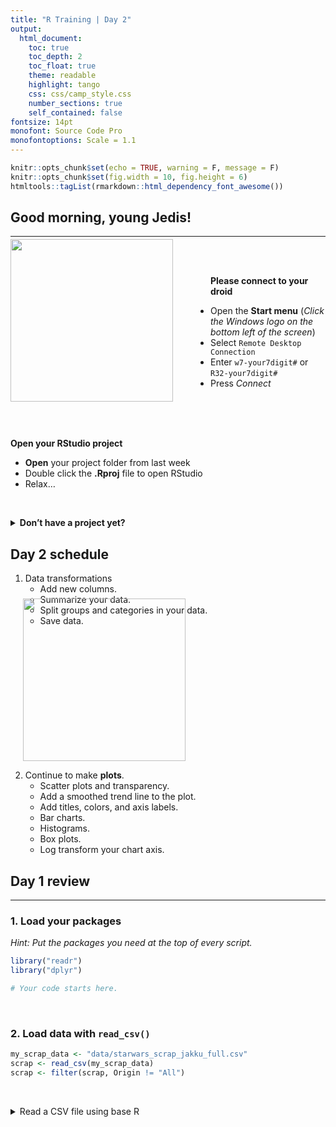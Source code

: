 ```yaml
---
title: "R Training | Day 2"
output: 
  html_document:
    toc: true
    toc_depth: 2
    toc_float: true
    theme: readable
    highlight: tango
    css: css/camp_style.css
    number_sections: true
    self_contained: false
fontsize: 14pt
monofont: Source Code Pro
monofontoptions: Scale = 1.1
---
```


```r
knitr::opts_chunk$set(echo = TRUE, warning = F, message = F)
knitr::opts_chunk$set(fig.width = 10, fig.height = 6) 
htmltools::tagList(rmarkdown::html_dependency_font_awesome())
```


## Good morning, young Jedis! {-}
<hr>

![](images/day2_bb8_sq.png){width="260" style="float: left; margin-right: 60px; margin-top: -10px;"}

<br><br>

__Please connect to your droid__

- Open the __Start menu__  (_Click the Windows logo on the bottom left of the screen_)
- Select ` Remote Desktop Connection `
- Enter ` w7-your7digit# ` or ` R32-your7digit# `
- Press _Connect_

<br><br><br>

__Open your RStudio project__

- __Open__ your project folder from last week
- Double click the __.Rproj__ file to open RStudio
- Relax...

<br>

<details><summary class = "btn_code"> __Don't have a project yet?__ </summary><p>


<a href="https://github.com/MPCA-air/RTrain/blob/master/data/junk_data.zip?raw=true"> <span class = "btn btn-info"> __DOWNLOAD__  </span></a> —  The Day 1 project files  

- __Copy__ the "junk_data" folder to your Desktop 
- __Open__ the folder
- Double click the __.Rproj__ file to open RStudio

<br>

<hr>

</p></details>


## Day 2 schedule  {-}

1. Data transformations
    - Add new columns.
    - Summarize your data.
    - Split groups and categories in your data.
    - Save data.
    
![](images/starwars_sleeping.png){width="260" align="right" style="margin-top: -58px; margin-left: 20px; margin-right: 6px;"}

2. Continue to make __plots__.
    - Scatter plots and transparency.
    - Add a smoothed trend line to the plot.
    - Add titles, colors, and axis labels.
    - Bar charts.
    - Histograms.
    - Box plots.
    - Log transform your chart axis. 
 


## Day 1 review {-}
<hr>

### 1. Load your packages {-}

_Hint: Put the packages you need at the top of every script._
```r
library("readr")
library("dplyr")

# Your code starts here.

```

<br>


### 2. Load data with `read_csv()` {-}
```r

my_scrap_data <- "data/starwars_scrap_jakku_full.csv"
scrap <- read_csv(my_scrap_data)
scrap <- filter(scrap, Origin != "All")

```

<br>

<details><summary class = "btn_code_blue"> Read a CSV file using base R </summary>
<p>

Sometimes there are more ways than one to solve puzzles in R. You don't actually need a package to read csvs into R. You can do this in _base R_. Let's not get carried away with all of the ways to do things, but just know---if one way doesn't work or is too slow..there is always another way to go about things.

Copy the code below to your R script and run the line with the `read.csv` function (Hit __CTRL + ENTER__). It will return the Star Wars scrap data `scrap`. The character string `"~data/scrap.csv"` inside the parentheses of the `read.csv()` function is the path of the data file.

```r
base_r_read_data <- read.csv("X:/Agency_Files/Outcomes/Risk_Eval_Air_Mod/_Air_Risk_Evaluation/R/R_Camp/Intro to R\RTrain - Star Wars/data/starwars_scrap_jakku_full.csv")
```

### 3. `select()` and `arrange()` your data {-}
```r

# Sort from low to high
arrange(scrap, Amount)

# Sort from high to low
arrange(scrap, desc(Amount))

##Select just the Origin cities and Destination (receiving) groups
select(scrap, c(Origin, Dest))

```

<br>


### 4. Filter your data with `filter()` {-}

_Hint: Numbers don't need quotes._
```r

# Filter to Salvage items with Amounts of 299
scrap_299 <- filter(scrap, Amount == 299)

# Filter to Salvage items that went to trade caravans and raiders
scrap_destination <- filter(scrap, Dest %in% c("Trade caravan", "Raiders"))

```

<br>

### Questions from Day 1 {-}

- Finding new packages and functions
    - Use __Cheatsheets__ to find common functions: 
        - Go to _Help_ > _Cheatsheets_. 
            - _Data Transformation_ is what we're learning now. 
            - _Data Visualization_ is also good. 
    - To search for functions 
        - [google.com](www.google.com): include `r` or `rstats` + `the question`
        - [stackoverflow.com](https://stackoverflow.com/questions/12675147/how-can-we-make-xkcd-style-graphs) + use the `[r]` tag
    - To search packages in R get the: [CRANsearcher](https://github.com/RhoInc/CRANsearcher)

- Where's my _History_?
    - Push the `UP ARROW` in the console to scroll through your recent command history.
    - Or select the `History` tab in the upper right next to the `Environment` tab.
    
- Get function help inside R: `?arrange()` 

<br>


#| Data transformation 
<hr>

![](images/starwars_cleandroid.jpg){width="250"  style="float: right; margin-top: 10px; margin-left: 20px; margin-right: 36px;"}


> "How can we best help Rey?""

We have several different units of scrap items. This means unit conversions are in our future! And, it sounds like we're going to need some math for this puzzle. Let's calculate some new columns to help prioritize scrap scavenging work.

<br><br>


#| `mutate()`
<hr>

It's often useful to edit existing columns in a data frame or add new columns that are functions of existing columns. That's the job of `mutate() `.

## Get to know your data frame

Before we go changing things in the data frame we'll need to know the column names and the tables dimensions a bit better. These quick functions are all great ways to describe your data frame.


### Data frame details {-}

- `names(scrap)` show the column names

- `nrow(scrap)` number of rows 

- `ncol(scrap)` number of columns

- `summary(scrap)` summary of all columns

- `glimpse(scrap)` column names, plus a glimpse of first few values (requires loading _dplyr_ package)

<br>

##Add a constant value or phrase to new column
First let's add a column with our names, so that Rey will thank us personally on Liberation Day. 
```r

##Type in your name and rank
scrap <- mutate(scrap, scrap_analyst = "Sergeant Derek")

```

## Changing or modifying an existing column
<hr>

Remember how that unit of Tons was written two ways: *TONS* and *Tons*? We can use _mutate_ together with _tolower_ to make sure all of the Salvage scrap is written in the same case. Case matters with R!

```r

scrap <- mutate(scrap, Units = tolower(Units))

##toupper() will change all of the letters in a column to upper case.
```

## Tons to pounds conversions

In our work we often use `mutate` to calculate new units for measurements. In this case, let's estimate the pounds for scavenge items that are reported in tons. 

> __Pounds__ = Scrap in Tons / 2000


### Convert an existing column to pounds {-}

Use `filter()` to subset our data down to the items reported in tons and then use `mutate()` to convert the Amount column to pounds and change the Units column to "pounds".

```r

scrap_pounds <- filter(scrap, Units = "cubic yards")

scrap_pounds <- mutate(scrap_pounds, 
                   Amount = Amount/2000,
                   Units = "pounds")
```

<br>


### <i class="fa fa-user-astronaut" aria-hidden="true" style="color:#040707;"></i> Pro-tip! {-}
> If you use `mutate()` and provide a single value for a column such as `Salvage_Analyst = "Sergeant Derek"`, then every row in the column you created will have that value. If you provide a vector of values, such as `Amount = Amount/2000`, then the column you create will have a list of values that each correspond to the values in the vector you provided. If you provide a vector that has a different length than the number of rows in your data frame, you'll get an error telling you that the number of values you provide must be equal to the number of rows in your data frame or be a single value.

## Find your neighbor's Origin City

Now let's see if you can use `mutate()` to help match the description of the Salvage from your City. Give your neighbor a series of clues about your origin city based on facts about the Salvage from that location.

Here's a hint for ways to describe your City by describing its Salvage scrap data.

> My City's name starts with a T.
> My City sold more than 1000 Acceleration compensators to a Trade Caravan. 
> The total price was at least 800 credits.

Use `mutate()`, `filter()`, and `arrange()` to figure out a way of describing your City by its Salvage scrap. Then, provide this information to your neighbor and have them figure out what City you are from.

Here's a snippet to get you started.
```r

library("dplyr")

## Filter down your data to the type of salvage in the hint
my_scrap <- filter(scrap, Salvage == "Acceleration compensator")

##arrange the data by 
my_scrap <- arrange(my_scrap, desc(Amount))

```
<br>

I have now written my_scrap like a million times and I am sick of it. R is so stupid why do I have to type all the time? I have rebels to protect and I haven't eaten in 2 days.

You DON'T have to do that much typing. You can connect your functions if you are using the same data set.

You can chain the `filter()` and `arrange()` functions together and do everything in one go. For that you can use the `%>%` (pipe).

![](https://d21ii91i3y6o6h.cloudfront.net/gallery_images/from_proof/9302/medium/1447173978/rstudio-hex-pipe-dot-psd.png){width="115" align="left" style="margin-right:20px;"}

<br>

In a script the `%>%` is read as "and then". In the code below we are telling R to `mutate` the data __and then__ to `filter` it.

<br>

```r

##Using the question Tuanul example above
my_scrap <- scrap %>%
  filter(Salvage == "Acceleration compensator") %>%
  arrange(my_scrap, desc(Amount))

```

#| `left_join()`

Remember our different unit issue? Well, we do not want to convert the units one by one, and guess what? Our droid found a unit converter table. This will make things way easier!

![](images/left_join_image.png){width="490"}

```r
##Name your table
conversions <- "data/conversion_table.csv"

##Read in your table
conversions <- read_csv(conversions)

##Join the scrap to the conversion table
#We can also drop the units column since its duplicated by the old data set and it's been corrected
scrap <- left_join(scrap, conversions, by = c("Salvage" = "desc")) %>% 
  select(-units)

```

<br>

__Hint:__ Remeber to type `?left_join` if you are wondering what the arguments are.


#| `ifelse()`
<hr>

Sometimes you may not want to add the same value to an entire column, in other words you want to `mutate()` conditionally. We can use `ifelse()` to do this.

```r

##Convert tons to pounds, but only if the units are not already in tons.
scrap <- scrap %>% 
         mutate(Ton_Conv = ifelse(Units == 'tons', Amount, Amount * pounds / 2000))

```


Wow!! Congratulations of galactic proportions to you. We have a clean and tidy data set. Someday if we receive data to append, all we will do is re-run this script and in 5 seconds we will have a cleaned up data set again!

We now have the amount of tons sold and the price per ton, but we want to know the total amount of credits for each transaction. How would we calculate that?

```r

##Calculate credits for each transaction
scrap <- scrap %>% 
  mutate(Credits = Ton_Conv * Price_per_Ton)

```

Now, we want to make some plots and really visualize this data, but Junk Bosses like old Unkar don't usually ask us for the raw data. We as data analysts get questions like, What's the highest number? What's the lowest number? What is the mean tonnage from Cratertown? Fast! Faster!! So, let us move on to _summarize_.

#| `summarize()` this
<hr>

![](images/summarize_diagram.png){width="490"}


`summarize()` allows you to apply a summary function like `median()` to a column and collapse your data down to a single row. To really dig into `summarize` you'll want to know some common summary functions, such as `sum()`, `mean()`, `median()`, `min()`, and `max()`.


## `sum()` {-}

Use `summarize()` and `sum()` to find the total credits from all Salvage.

```r
summarize(scrap, Total_Credits = sum(Credits))
```


## `mean()` {-}
Use `summarize()` and `mean()` to calculate the _mean_ weight in tons in the Salvage reports.

```r

summarize(scrap, mean_weight = mean(Ton_Conv, na.rm = T))

```

<br>

> Note the `na.rm = TRUE` in the `mean()` function. This tells R to ignore empty cells or missing values that show up in R as `NA`. If you leave `na.rm` out, the _mean_ funciton will return 'NA' when it finds a missing value in the data.


## `median()` {-}
Use summarize to calculate the _median_ weight in the Salvage reports.

```r
summarize(scrap, median_price = median(Ton_Conv, na.rm = T))
```

## `max()` {-}
Use summarize to calculate the _maximum_ price per ton any scrapper got for their Salvage.

```r
summarize(scrap, max_price = max(Price_per_Ton, na.rm = T))
```

## `min()` {-}
Use summarize to calculate the _minimum_ price per ton any scrapper got for their Salvage.


```r
summarize(scrap, min_price = min(Price_per_Ton, na.rm = T))
```


## `nth()` {-}
Use `summarize()` and `nth(Origin, 12)` to find the name of the Origin City that got the  _12th_ highest scrapper haul.   

_Hint: Use `arrange()` first._

`arrange(scrap, desc(Ton_Conv)) %>% summarize(price_12 = nth(Origin, 12))`



## `sd()` {-}

What is the _standard deviation_ of the credits?

`summarize(scrap, stdev_Credits = sd(Credits))`


## `quantile()` {-}

_Quantiles_ are useful for finding the upper or lower range of a column. Use the `quantile()` function to find the the 5th and 95th quantile of the prices.

```r

summarize(scrap, 
          price_5th_pctile  = quantile(Price_per_Ton, 0.05, na.rm = T),
          price_95th_pctile = quantile(Price_per_Ton, 0.95))
```

_Hint: add `na.rm = T` to `quantile()`._


## `n()` {-}

`n()` stands for _count_.

Use summarize and `n()` to count the number of reported Salvage that went to a Niima outpost. 

_Hint: Use `filter()` first._  

`filter(scrap, Dest == "Niima outpost") %>% summarize(salvage_count = n())`

<br>


### <i class="fa fa-astronaut" aria-hidden="true" style="color: green"></i> Exercise  {-}

Create a Star Wars scrap summary using 3 of the math functions above. 


_But wait! In the beginning, we decided we wanted to create a report about the Salvage from our Origin cities to help Rey determine who she should work with to get scrap for her star ship?_


> Wouldn't it be great if we could easily find the mean price for every Origin City? Bring on group_by()!


#| `group_by()`
<hr>

Enter `group_by()` stage left. If you thought `summarize` was awesome, wait until you include `group_by` with your `summarize` commands. 

Try using `group_by` with the column _Origin_ and then use `summarize` to count the number of Salvage reports from each planet.  

```r

group_by(scrap, Origin) %>% summarize(origin_count  =  n()) %>% ungroup()

```

### <i class="fa fa-user-astronaut" aria-hidden="true" style="color:#040707;"></i> Pro-tip! {-}
> Ending with `ungroup()` is good practice. This will prevent your data from staying grouped after the summarizing has been completed.

<br>

> What about the mean of the prices that each Origin City got?

Let's use `group_by` with the column _Origin_ again, but this time use `summarize` to find the `mean(Price_per_Ton)` for each Origin City. 

```r

group_by(scrap, Origin) %>% 
      summarize(mean_price =  mean(Price_per_Ton, na.rm = T)) %>% ungroup()

```

<br>

That's a lot of digits! 


## `round()`

You can round the prices to a certain number of digits using the `round()` function. We can finish by adding the `arrange()` function to sort the table by our new column.

```r

group_by(scrap, Origin) %>% 
  summarize(mean_price       =  mean(Price_per_Ton, na.rm = T),
            mean_price_round = round(Price_per_Ton, digits = 2)) %>%  
  arrange(mean_price_round) %>% ungroup()

```

<br>

__NOTE:__ The `round()` function in R does not automatically round values ending in 5 up, instead it uses scientific rounding. It rounds values ending in 5 to the nearest even number, so 2.5 rounded to the nearest whole number using `round()` is 2, and 3.5 rounded to the nearest whole number is 4. If you want to round all values ending in 5 up, then you'll have to use a rounding function from another package.



#| Save files
<hr>

Let's save the last summary table we created to a _CSV_. That way we can print it to have it __transmitted through Droid courier__ to Unkar. To save a data frame we'll use the `write_csv()` function from our favorite _readr_ package. 
```r

# First give the new data a name
scrap_summary <- group_by(scrap, Origin) %>% 
  summarize(mean_price       =  mean(Price_per_Ton, na.rm = T),
            mean_price_round = round(Price_per_Ton, digits = 2)) %>%  
  arrange(mean_price_round) %>% ungroup()

# Write the file to your project folder
write_csv(scrap_summary, "mean_prices_origin.csv")

```



### <i class="fa fa-user-astronaut" aria-hidden="true" style="color:#040707;"></i> Pro-tip! {-}
> __Warning!__ R will overwrite a file if the file already exists in a folder. It will not ask for confirmation. You will not collect $200.
>

<br>


#| Grouped `mutate()` 
<br><hr>

We can bring back `mutate` to add a column based on the grouped values in a data set. For example, you may want to add a column showing the mean price by country to the whole table.  

When you combine `group_by` and `mutate` the new column will be calculated based on the values within each group. 

```r

group_by(scrap, Origin) %>% mutate(origin_mean_price = mean(Price_per_Ton, na.rm = T)) %>% ungroup()

```

<br>


### Exercise <i class="fa fa-user-astronaut" aria-hidden="true" style="color: green"></i> {-}

Find the median weight for each Destination.

```r
group_by(scrap, Dest) %>% 
  mutate(median_weight_dest = median(Ton_Conv, na.rm = T)) %>% 
  ungroup()
```



## Break time <i class="fa fa-hourglass-half" aria-hidden="true" style="color:#040707;"></i> 

<br>

Take 5 minutes to relax.

<br>

#| ggplot

All of this information is great, but Rey doesn't have time to look at tables. Let's visualize the data with some plots. Let's go more in-depth into ggplot.

## The 3 parts of a _ggplot_

### 1. Set the base plot (the Dorian plot).

```r
library(ggplot2)
```


```r
ggplot(scrap)
```

<br>

> Note when we load the package it's `library ("ggplot2")` but when we use the function, it's `ggplot(scrap)` without the 2 following ggplot. It's annoying, but that's the way it is.

### 2. Set the X, Y _(aesthetics)_.
_Aesthetics_ are the visual components from the data that you want to use in the chart. These also determine the dimensions of the plot.

```r
ggplot(scrap, aes(x = Dest, y = Credits)) 
```

### 3. Add layers _(geometries)_.
```r
ggplot(scrap, aes(x = Dest, y = Credits)) +
  geom_point()
```

<br>

Now let's use color to show the origins of the scrap

```r
ggplot(scrap, aes(x = Dest, y = Credits, color = Origin)) +
  geom_point()
```

This is a too much detail. Let's make a bar chart and add up the sales to make it easier to understand.

```r
ggplot(scrap, aes(x = Dest, y = Credits, fill = Origin)) +
  geom_bar(stat = "sum")
```



